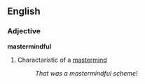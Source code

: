 ==English==

===Adjective===
'''mastermindful'''

# Charactaristic of a [[mastermind]]
#: ''That was a mastermindful scheme!''